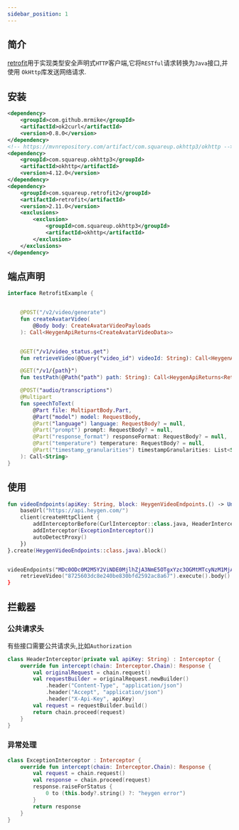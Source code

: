 ```yaml
---
sidebar_position: 1
---
```


## 简介

[retrofit](https://github.com/square/retrofit)用于实现类型安全声明式`HTTP`客户端,它将`RESTful`请求转换为`Java`接口,并使用
`OkHttp`库发送网络请求.


## 安装

```xml
<dependency>
    <groupId>com.github.mrmike</groupId>
    <artifactId>ok2curl</artifactId>
    <version>0.8.0</version>
</dependency>
<!-- https://mvnrepository.com/artifact/com.squareup.okhttp3/okhttp -->
<dependency>
    <groupId>com.squareup.okhttp3</groupId>
    <artifactId>okhttp</artifactId>
    <version>4.12.0</version>
</dependency>
<dependency>
    <groupId>com.squareup.retrofit2</groupId>
    <artifactId>retrofit</artifactId>
    <version>2.11.0</version>
    <exclusions>
        <exclusion>
            <groupId>com.squareup.okhttp3</groupId>
            <artifactId>okhttp</artifactId>
        </exclusion>
    </exclusions>
</dependency>
```

## 端点声明

```kotlin
interface RetrofitExample {


    @POST("/v2/video/generate")
    fun createAvatarVideo(
        @Body body: CreateAvatarVideoPayloads
    ): Call<HeygenApiReturns<CreateAvatarVideoData>>


    @GET("/v1/video_status.get")
    fun retrieveVideo(@Query("video_id") videoId: String): Call<HeygenApiReturns<RetrieveVideoData>>

    @GET("/v1/{path}")
    fun testPath(@Path("path") path: String): Call<HeygenApiReturns<RetrieveVideoData>>

    @POST("audio/transcriptions")
    @Multipart
    fun speechToText(
        @Part file: MultipartBody.Part,
        @Part("model") model: RequestBody,
        @Part("language") language: RequestBody? = null,
        @Part("prompt") prompt: RequestBody? = null,
        @Part("response_format") responseFormat: RequestBody? = null,
        @Part("temperature") temperature: RequestBody? = null,
        @Part("timestamp_granularities") timestampGranularities: List<String>? = null,
    ): Call<String>
}

```


## 使用

```kotlin
fun videoEndpoints(apiKey: String, block: HeygenVideoEndpoints.() -> Unit) = retrofit {
    baseUrl("https://api.heygen.com/")
    client(createHttpClient {
        addInterceptorBefore(CurlInterceptor::class.java, HeaderInterceptor(apiKey))
        addInterceptor(ExceptionInterceptor())
        autoDetectProxy()
    })
}.create(HeygenVideoEndpoints::class.java).block()


videoEndpoints("MDc0ODc0M2M5Y2ViNDE0MjlhZjA3NmE5OTgxYzc3OGMtMTcyNzM1MjAwMg==") {
    retrieveVideo("8725603dc8e240be830bfd2592ac8a67").execute().body().print()
}
```

## 拦截器

### 公共请求头

有些接口需要公共请求头,比如`Authorization`


```kotlin
class HeaderInterceptor(private val apiKey: String) : Interceptor {
    override fun intercept(chain: Interceptor.Chain): Response {
        val originalRequest = chain.request()
        val requestBuilder = originalRequest.newBuilder()
            .header("Content-Type", "application/json")
            .header("Accept", "application/json")
            .header("X-Api-Key", apiKey)
        val request = requestBuilder.build()
        return chain.proceed(request)
    }
}
```


### 异常处理

```kotlin
class ExceptionInterceptor : Interceptor {
    override fun intercept(chain: Interceptor.Chain): Response {
        val request = chain.request()
        val response = chain.proceed(request)
        response.raiseForStatus {
            0 to (this.body?.string() ?: "heygen error")
        }
        return response
    }
}
```
